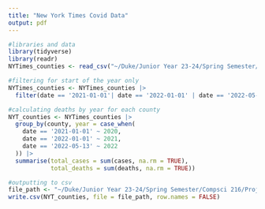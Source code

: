 ---
title: "New York Times Covid Data"
output: pdf
---

```{r libraries_datasets}

#libraries and data
library(tidyverse)
library(readr)
NYTimes_counties <- read_csv("~/Duke/Junior Year 23-24/Spring Semester/Compsci 216/Project/Raw Data/NYTimes_counties.csv")

```

```{r reformatting}

#filtering for start of the year only
NYTimes_counties <- NYTimes_counties |>
  filter(date == '2021-01-01'| date == '2022-01-01' | date == '2022-05-13')

#calculating deaths by year for each county
NYT_counties <- NYTimes_counties |>
  group_by(county, year = case_when(
    date == '2021-01-01' ~ 2020,
    date == '2022-01-01' ~ 2021,
    date == '2022-05-13' ~ 2022
  )) |>
  summarise(total_cases = sum(cases, na.rm = TRUE),
            total_deaths = sum(deaths, na.rm = TRUE))

#outputting to csv
file_path <- "~/Duke/Junior Year 23-24/Spring Semester/Compsci 216/Project/Cleaned Data/NYT_counties.csv"
write.csv(NYT_counties, file = file_path, row.names = FALSE)

```
